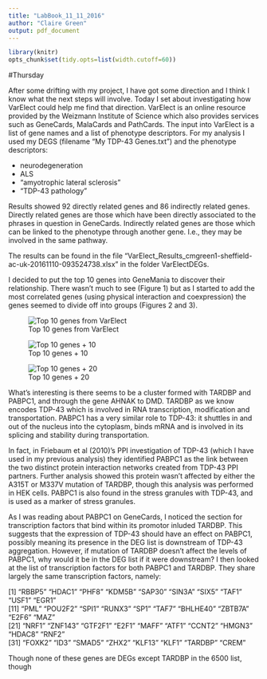 ```yaml
---
title: "LabBook_11_11_2016"
author: "Claire Green"
output: pdf_document
---
```


```r
library(knitr)
opts_chunk$set(tidy.opts=list(width.cutoff=60))
```

#Thursday

After some drifting with my project, I have got some direction and I think I know what the next steps will involve. Today I set about investigating how VarElect could help me find that direction. VarElect is an online resource provided by the Weizmann Institute of Science which also provides services such as GeneCards, MalaCards and PathCards. The input into VarElect is a list of gene names and a list of phenotype descriptors. For my analysis I used my DEGS (filename "My TDP-43 Genes.txt") and the phenotype descriptors:

* neurodegeneration
* ALS
* "amyotrophic lateral sclerosis"
* "TDP-43 pathology"

Results showed 92 directly related genes and 86 indirectly related genes. Directly related genes are those which have been directly associated to the phrases in question in GeneCards. Indirectly related genes are those which can be linked to the phenotype through another gene. I.e., they may be involved in the same pathway. 

The results can be found in the file "VarElect_Results_cmgreen1-sheffield-ac-uk-20161110-093524738.xlsx" in the folder VarElectDEGs. 

I decided to put the top 10 genes into GeneMania to discover their relationship. There wasn't much to see (Figure 1) but as I started to add the most correlated genes (using physical interaction and coexpression) the genes seemed to divide off into groups (Figures 2 and 3).

![Top 10 genes from VarElect](/Users/clairegreen/Documents/PhD/TDP-43/TDP-43_Code/Results/GeneExpression/VarElectDEGs/genemania-network.jpg)

![Top 10 genes + 10 ](/Users/clairegreen/Documents/PhD/TDP-43/TDP-43_Code/Results/GeneExpression/VarElectDEGs/genemania-network (1).jpg)

![Top 10 genes + 20 ](/Users/clairegreen/Documents/PhD/TDP-43/TDP-43_Code/Results/GeneExpression/VarElectDEGs/genemania-network (2).jpg)


What's interesting is there seems to be a cluster formed with TARDBP and PABPC1, and through the gene AHNAK to DMD. TARDBP as we know encodes TDP-43 which is involved in RNA transcription, modification and transportation. PABPC1 has a very similar role to TDP-43: it shuttles in and out of the nucleus into the cytoplasm, binds mRNA and is involved in its splicing and stability during transportation. 

In fact, in Friebaum et al (2010)'s PPI investigation of TDP-43 (which I have used in my previous analysis) they identified PABPC1 as the link between the two distinct protein interaction networks created from TDP-43 PPI partners. Further analysis showed this protein wasn't affected by either the A315T or M337V mutation of TARDBP, though this analysis was performed in HEK cells. PABPC1 is also found in the stress granules with TDP-43, and is used as a marker of stress granules.

As I was reading about PABPC1 on GeneCards, I noticed the section for transcription factors that bind within its promotor inluded TARDBP. This suggests that the expression of TDP-43 should have an effect on PABPC1, possibly meaning its presence in the DEG list is downstream of TDP-43 aggregation. However, if mutation of TARDBP doesn't affect the levels of PABPC1, why would it be in the DEG list if it were downstream? I then looked at the list of transcription factors for both PABPC1 and TARDBP. They share largely the same transcription factors, namely: 

 [1] "RBBP5"   "HDAC1"   "PHF8"    "KDM5B"   "SAP30"   "SIN3A"   "SIX5"    "TAF1"    "USF1"    "EGR1"   
[11] "PML"     "POU2F2"  "SPI1"    "RUNX3"   "SP1"     "TAF7"    "BHLHE40" "ZBTB7A"  "E2F6"    "MAZ"    
[21] "NRF1"    "ZNF143"  "GTF2F1"  "E2F1"    "MAFF"    "ATF1"    "CCNT2"   "HMGN3"   "HDAC8"   "RNF2"   
[31] "FOXK2"   "ID3"     "SMAD5"   "ZHX2"    "KLF13"   "KLF1"    "TARDBP"  "CREM"

Though none of these genes are DEGs except TARDBP in the 6500 list, though 








